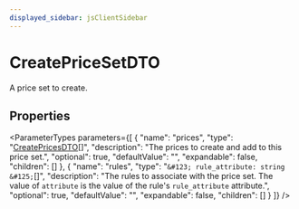 ```yaml
---
displayed_sidebar: jsClientSidebar
---
```



# CreatePriceSetDTO

A price set to create.

## Properties

<ParameterTypes parameters={[
  {
    "name": "prices",
    "type": "[CreatePricesDTO](internal.internal-1.PricingTypes.CreatePricesDTO.mdx)[]",
    "description": "The prices to create and add to this price set.",
    "optional": true,
    "defaultValue": "",
    "expandable": false,
    "children": []
  },
  {
    "name": "rules",
    "type": "`&#123; rule_attribute: string  &#125;`[]",
    "description": "The rules to associate with the price set. The value of `attribute` is the value of the rule's `rule_attribute` attribute.",
    "optional": true,
    "defaultValue": "",
    "expandable": false,
    "children": []
  }
]} />
